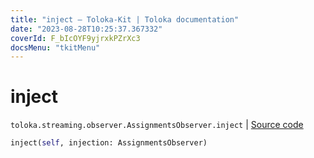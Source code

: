 ```yaml
---
title: "inject — Toloka-Kit | Toloka documentation"
date: "2023-08-28T10:25:37.367332"
coverId: F_bIcOYF9yjrxkPZrXc3
docsMenu: "tkitMenu"
---
```


# inject

`toloka.streaming.observer.AssignmentsObserver.inject` | [Source code](https://github.com/Toloka/toloka-kit/blob/v1.2.1/src/streaming/observer.py#L351)

```python
inject(self, injection: AssignmentsObserver)
```